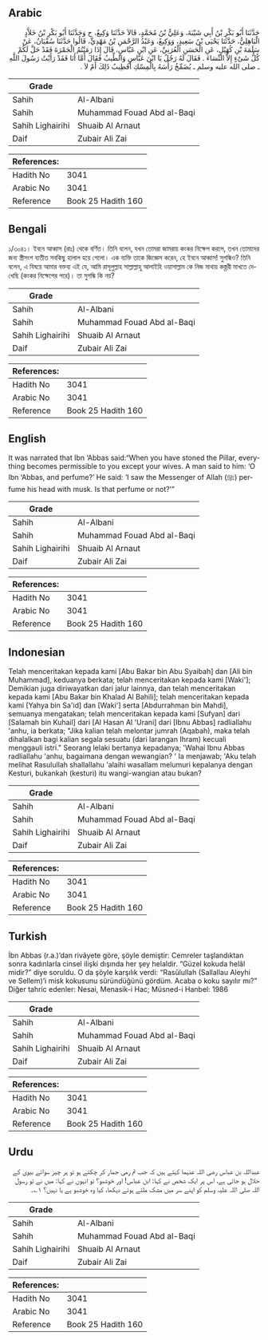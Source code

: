 ## Arabic


<div dir="rtl" lang="ar" style={{fontSize:'larger',backgroundColor:'#f8f9fa',padding:20}}>
حَدَّثَنَا أَبُو بَكْرِ بْنُ أَبِي شَيْبَةَ، وَعَلِيُّ بْنُ مُحَمَّدٍ، قَالاَ حَدَّثَنَا وَكِيعٌ، ح وَحَدَّثَنَا أَبُو بَكْرِ بْنُ خَلاَّدٍ الْبَاهِلِيُّ، حَدَّثَنَا يَحْيَى بْنُ سَعِيدٍ، وَوَكِيعٌ، وَعَبْدُ الرَّحْمَنِ بْنُ مَهْدِيٍّ، قَالُوا حَدَّثَنَا سُفْيَانُ، عَنْ سَلَمَةَ بْنِ كُهَيْلٍ، عَنِ الْحَسَنِ الْعُرَنِيِّ، عَنِ ابْنِ عَبَّاسٍ، قَالَ إِذَا رَمَيْتُمُ الْجَمْرَةَ فَقَدْ حَلَّ لَكُمْ كُلُّ شَىْءٍ إِلاَّ النِّسَاءَ ‏.‏ فَقَالَ لَهُ رَجُلٌ يَا ابْنَ عَبَّاسٍ وَالطِّيبُ فَقَالَ أَمَّا أَنَا فَقَدْ رَأَيْتُ رَسُولَ اللَّهِ ـ صلى الله عليه وسلم ـ يُضَمِّخُ رَأْسَهُ بِالْمِسْكِ أَفَطِيبٌ ذَلِكَ أَمْ لاَ ‏.‏
</div>
<div style={{backgroundColor:'#f8f9fa',padding:20, marginBottom: 10}}><table> <thead> <tr> <th>Grade</th> <th></th> </tr> </thead> <tbody> <tr><td>Sahih</td><td>Al-Albani</td></tr><tr><td>Sahih</td><td>Muhammad Fouad Abd al-Baqi</td></tr><tr><td>Sahih Lighairihi</td><td>Shuaib Al Arnaut</td></tr><tr><td>Daif</td><td>Zubair Ali Zai</td></tr></tbody></table><table> <thead> <tr> <th>References:</th> <th></th> </tr> </thead> <tbody><tr><td>Hadith No</td><td>3041</td></tr><tr><td>Arabic No</td><td>3041</td></tr><tr><td>Reference</td><td>Book 25 Hadith 160</td></tr></tbody></table></div>

## Bengali


<div dir="ltr" lang="bn" style={{fontSize:'larger',backgroundColor:'#f8f9fa',padding:20}}>
১/৩০৪১। ইবনে আব্বাস (রাঃ) থেকে বর্ণিত। তিনি বলেন, যখন তোমরা জামরায় কংকর নিক্ষেপ করলে, তখন তোমাদের জন্য স্ত্রীসংগ ব্যতীত সবকিছু হালাল হয়ে গেলো। এক ব্যক্তি তাকে জিজ্ঞেস করেন, হে ইবনে আব্বাস! সুগন্ধিও? তিনি বলেন, এ বিষয়ে আমার বক্তব্য এই যে, আমি রাসূলুল্লাহ সাল্লাল্লাহু আলাইহি ওয়াসাল্লাম কে নিজ মাথায় কস্ত্তরী মাখতে দেখেছি (কংকর নিক্ষেপের পরে)। তা সুগন্ধি কি নয়?
</div>
<div style={{backgroundColor:'#f8f9fa',padding:20, marginBottom: 10}}><table> <thead> <tr> <th>Grade</th> <th></th> </tr> </thead> <tbody> <tr><td>Sahih</td><td>Al-Albani</td></tr><tr><td>Sahih</td><td>Muhammad Fouad Abd al-Baqi</td></tr><tr><td>Sahih Lighairihi</td><td>Shuaib Al Arnaut</td></tr><tr><td>Daif</td><td>Zubair Ali Zai</td></tr></tbody></table><table> <thead> <tr> <th>References:</th> <th></th> </tr> </thead> <tbody><tr><td>Hadith No</td><td>3041</td></tr><tr><td>Arabic No</td><td>3041</td></tr><tr><td>Reference</td><td>Book 25 Hadith 160</td></tr></tbody></table></div>

## English


<div dir="ltr" lang="en" style={{fontSize:'larger',backgroundColor:'#f8f9fa',padding:20}}>
It was narrated that Ibn ‘Abbas said:“When you have stoned the Pillar, everything becomes permissible to you except your wives. A man said to him: ‘O Ibn ‘Abbas, and perfume?’ He said: ‘I saw the Messenger of Allah (ﷺ) perfume his head with musk. Is that perfume or not?’”
</div>
<div style={{backgroundColor:'#f8f9fa',padding:20, marginBottom: 10}}><table> <thead> <tr> <th>Grade</th> <th></th> </tr> </thead> <tbody> <tr><td>Sahih</td><td>Al-Albani</td></tr><tr><td>Sahih</td><td>Muhammad Fouad Abd al-Baqi</td></tr><tr><td>Sahih Lighairihi</td><td>Shuaib Al Arnaut</td></tr><tr><td>Daif</td><td>Zubair Ali Zai</td></tr></tbody></table><table> <thead> <tr> <th>References:</th> <th></th> </tr> </thead> <tbody><tr><td>Hadith No</td><td>3041</td></tr><tr><td>Arabic No</td><td>3041</td></tr><tr><td>Reference</td><td>Book 25 Hadith 160</td></tr></tbody></table></div>

## Indonesian


<div dir="ltr" lang="id" style={{fontSize:'larger',backgroundColor:'#f8f9fa',padding:20}}>
Telah menceritakan kepada kami [Abu Bakar bin Abu Syaibah] dan [Ali bin Muhammad], keduanya berkata; telah menceritakan kepada kami [Waki']; Demikian juga diriwayatkan dari jalur lainnya, dan telah menceritakan kepada kami [Abu Bakar bin Khalad Al Bahili]; telah menceritakan kepada kami [Yahya bin Sa'id] dan [Waki'] serta [Abdurrahman bin Mahdi], semuanya mengatakan; telah menceritakan kepada kami [Sufyan] dari [Salamah bin Kuhail] dari [Al Hasan Al 'Urani] dari [Ibnu Abbas] radliallahu 'anhu, ia berkata; "Jika kalian telah melontar jumrah (Aqabah), maka telah dihalalkan bagi kalian segala sesuatu (dari larangan Ihram) kecuali menggauli istri." Seorang lelaki bertanya kepadanya; 'Wahai Ibnu Abbas radliallahu 'anhu, bagaimana dengan wewangian? ' Ia menjawab; 'Aku telah melihat Rasulullah shallallahu 'alaihi wasallam melumuri kepalanya dengan Kesturi, bukankah (kesturi) itu wangi-wangian atau bukan?
</div>
<div style={{backgroundColor:'#f8f9fa',padding:20, marginBottom: 10}}><table> <thead> <tr> <th>Grade</th> <th></th> </tr> </thead> <tbody> <tr><td>Sahih</td><td>Al-Albani</td></tr><tr><td>Sahih</td><td>Muhammad Fouad Abd al-Baqi</td></tr><tr><td>Sahih Lighairihi</td><td>Shuaib Al Arnaut</td></tr><tr><td>Daif</td><td>Zubair Ali Zai</td></tr></tbody></table><table> <thead> <tr> <th>References:</th> <th></th> </tr> </thead> <tbody><tr><td>Hadith No</td><td>3041</td></tr><tr><td>Arabic No</td><td>3041</td></tr><tr><td>Reference</td><td>Book 25 Hadith 160</td></tr></tbody></table></div>

## Turkish


<div dir="ltr" lang="tr" style={{fontSize:'larger',backgroundColor:'#f8f9fa',padding:20}}>
İbn Abbas (r.a.)’dan rivâyete göre, şöyle demiştir: Cemreler taşlandıktan sonra kadınlarla cinsel ilişki dışında her şey helaldir. “Güzel kokuda helâl midir?” diye soruldu. O da şöyle karşılık verdi: “Rasûlullah (Sallallau Aleyhi ve Sellem)’i misk kokusunu süründüğünü gördüm. Acaba o koku sayılır mı?” Diğer tahric edenler: Nesai, Menasik-i Hac; Müsned-i Hanbel: 1986
</div>
<div style={{backgroundColor:'#f8f9fa',padding:20, marginBottom: 10}}><table> <thead> <tr> <th>Grade</th> <th></th> </tr> </thead> <tbody> <tr><td>Sahih</td><td>Al-Albani</td></tr><tr><td>Sahih</td><td>Muhammad Fouad Abd al-Baqi</td></tr><tr><td>Sahih Lighairihi</td><td>Shuaib Al Arnaut</td></tr><tr><td>Daif</td><td>Zubair Ali Zai</td></tr></tbody></table><table> <thead> <tr> <th>References:</th> <th></th> </tr> </thead> <tbody><tr><td>Hadith No</td><td>3041</td></tr><tr><td>Arabic No</td><td>3041</td></tr><tr><td>Reference</td><td>Book 25 Hadith 160</td></tr></tbody></table></div>

## Urdu


<div dir="rtl" lang="ur" style={{fontSize:'larger',backgroundColor:'#f8f9fa',padding:20}}>
عبداللہ بن عباس رضی اللہ عنہما کہتے ہیں کہ جب تم رمی جمار کر چکتے ہو تو ہر چیز سوائے بیوی کے حلال ہو جاتی ہے، اس پر ایک شخص نے کہا: ابن عباس! اور خوشبو؟ تو انہوں نے کہا: میں نے تو رسول اللہ صلی اللہ علیہ وسلم کو اپنے سر میں مشک ملتے ہوئے دیکھا، کیا وہ خوشبو ہے یا نہیں؟ ۱؎۔
</div>
<div style={{backgroundColor:'#f8f9fa',padding:20, marginBottom: 10}}><table> <thead> <tr> <th>Grade</th> <th></th> </tr> </thead> <tbody> <tr><td>Sahih</td><td>Al-Albani</td></tr><tr><td>Sahih</td><td>Muhammad Fouad Abd al-Baqi</td></tr><tr><td>Sahih Lighairihi</td><td>Shuaib Al Arnaut</td></tr><tr><td>Daif</td><td>Zubair Ali Zai</td></tr></tbody></table><table> <thead> <tr> <th>References:</th> <th></th> </tr> </thead> <tbody><tr><td>Hadith No</td><td>3041</td></tr><tr><td>Arabic No</td><td>3041</td></tr><tr><td>Reference</td><td>Book 25 Hadith 160</td></tr></tbody></table></div>